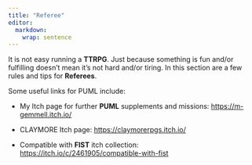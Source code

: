 ```yaml
---
title: "Referee"
editor: 
  markdown: 
    wrap: sentence
---
```


It is not easy running a **TTRPG**.
Just because something is fun and/or fulfilling doesn’t mean it's not hard and/or tiring.
In this section are a few rules and tips for **Referees**.

Some useful links for PUML include:

-   My Itch page for further **PUML** supplements and missions: <https://m-gemmell.itch.io/>

-   CLAYMORE Itch page: <https://claymorerpgs.itch.io/>

-   Compatible with **FIST** itch collection: <https://itch.io/c/2461905/compatible-with-fist>
